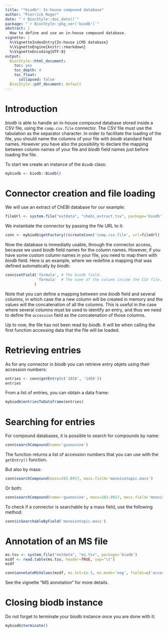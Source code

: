 ```yaml
---
title: "*biodb*: In-house compound database"
author: "Pierrick Roger"
date: "`r BiocStyle::doc_date()`"
package: "`r BiocStyle::pkg_ver('biodb')`"
abstract: |
  How to define and use an in-house compound database.
vignette: |
  %\VignetteIndexEntry{In-house LCMS database}
  %\VignetteEngine{knitr::rmarkdown}
  %\VignetteEncoding{UTF-8}
output:
  BiocStyle::html_document:
    toc: yes
    toc_depth: 4
    toc_float:
      collapsed: false
  BiocStyle::pdf_document: default
---
```


# Introduction

*biodb* is able to handle an in-house compound database stored inside a CSV file, using the `comp.csv.file` connector.
The CSV file must use the tabulation as the separator character. In order to facilitate the loading of the file, you should name the columns of your file with *biodb* standard field names. However you have also the possibility to declare the mapping between column names of your file and *biodb* field names just before loading the file.

To start we create an instance of the `Biodb` class:
```r
mybiodb <- biodb::Biodb()
```

# Connector creation and file loading

We will use an extract of ChEBI database for our example:
```r
fileUrl <- system.file("extdata", "chebi_extract.tsv", package='biodb')
```

We instantiate the connector by passing the file URL to it:
```r
conn <- mybiodb$getFactory()$createConn('comp.csv.file', url=fileUrl)
```

Now the database is immediatly usable, through the connector access, because we used *biodb* field names for the column names.
However, if you have some custom column names in your file, you need to map them with *biodb* field. Here is an example, where we redefine a mapping that was defined automatically by *biodb*:
```r
conn$setField('formula', # The biodb field.
              'formula'  # The name of the column inside the CSV file.
             )
```
Note that you can define a mapping between one *biodb* field and several columns, in which case the a new column will be created in memory and the values will the concatenation of all the columns. This is useful in the case where several columns must be used to identify an entry, and thus we need to define the `accession` field as the concatenation of those columns.

Up to now, the file has not been read by *biodb*. It will be when calling the first function accessing data that the file will be loaded.

# Retrieving entries

As for any connector in *biodb* you can retrieve entry objets using their accession numbers:
```r
entries <- conn$getEntry(c('1018', '1456'))
entries
```

From a list of entries, you can obtain a data frame:
```r
mybiodb$entriesToDataframe(entries)
```

# Searching for entries

For compound databases, it is possible to search for compounds by name:
```r
conn$searchCompound(name='guanosine')
```
The function returns a list of accession numbers that you can use with the `getEntry()` function.

But also by mass:
```r
conn$searchCompound(mass=283.0917, mass.field='monoisotopic.mass')
```

Or both:
```r
conn$searchCompound(name='guanosine', mass=283.0917, mass.field='monoisotopic.mass')
```

To check if a connector is searchable by a mass field, use the following method:
```r
conn$isSearchableByField('monoisotopic.mass')
```

# Annotation of an MS file

```r
ms.tsv <- system.file("extdata", "ms.tsv", package='biodb')
mzdf <- read.table(ms.tsv, header=TRUE, sep="\t")
mzdf
```

```r
conn$annotateMzValues(mzdf, mz.tol=1e-3, ms.mode='neg', fields=c('accession', 'name', 'formula', 'molecular.mass', 'monoisotopic.mass'), fieldsLimit=1)
```

See the vignette "MS annotation" for more details.

# Closing biodb instance

Do not forget to terminate your biodb instance once you are done with it:
```r
mybiodb$terminate()
```
